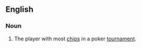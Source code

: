 ==English==

===Noun===
{{en-noun|head=[[chip]] [[leader]]}}

# {{lb|en|poker}} The player with most [[chips]] in a poker [[tournament]].